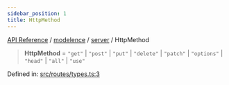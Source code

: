 ```yaml
---
sidebar_position: 1
title: HttpMethod
---
```


[API Reference](/api-reference/modelence/server/type-aliases/../../../index) / [modelence](/api-reference/modelence/server/type-aliases/../../index) / [server](/api-reference/modelence/server/type-aliases/../index) / HttpMethod

> **HttpMethod** = `"get"` \| `"post"` \| `"put"` \| `"delete"` \| `"patch"` \| `"options"` \| `"head"` \| `"all"` \| `"use"`

Defined in: [src/routes/types.ts:3](https://github.com/modelence/modelence/blob/7665186d6c22a12a639c39f38ffe52a6b5f0255a/packages/modelence/src/routes/types.ts#L3)

